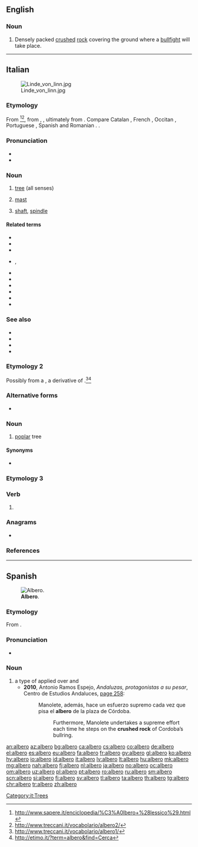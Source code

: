 {{also|alberò}}
==English==

===Noun===
{{en-noun|-}}

# Densely packed [[crushed]] [[rock]] covering the ground where a [[bullfight]] will take place.

----

==Italian==
{{wikipedia|lang=it}}
[[Image:Linde_von_linn.jpg|thumb|right]]

===Etymology===
From {{inh|it|la|arbor|arbor, arborem}}<ref>http://www.sapere.it/enciclopedia/%C3%A0lbero+%28lessico%29.html</ref><ref>http://www.treccani.it/vocabolario/albero2/</ref>, from {{inh|it|itc-ola|arbōs}}, {{m|la||arbōsis}}, ultimately from {{der|it|ine-pro|*h₂erHdʰ-||high, to grow}}. Compare Catalan {{m|ca|arbre}}, French {{m|fr|arbre}}, Occitan {{m|oc|arbre}}, Portuguese {{m|pt|árvore}}, Spanish {{m|es|árbol}} and Romanian {{m|ro|arbore}}. {{doublet|arbore|lang=it}}.

===Pronunciation===
* {{IPA|[ˈalbero]|lang=it}}
* {{audio|it-albero.ogg|Audio (IT)|lang=it}}

===Noun===
{{it-noun|m}}

# [[tree]] (all senses)
# {{lb|it|nautical}} [[mast]]
# [[shaft]], [[spindle]]

====Related terms====
* {{l|it|alberato}}
* {{l|it|alberatura}}
* {{l|it|alberello}}
* {{l|it|albereta}}, {{l|it|albereto}}
* {{l|it|alberetto}}
* {{l|it|alberino}}
* {{l|it|arboreo}}
* {{l|it|arboreto}}
* {{l|it|arboricoltura}}
* {{l|it|albero di Natale}}

===See also===
* {{l|it|corteccia}}
* {{l|it|fusto}}
* {{l|it|radice}}
* {{l|it|ramo}}

===Etymology 2===
Possibly from a {{inh|it|VL.|*albarus}}, a derivative of {{inh|it|la|albus||white}}.<ref>http://www.treccani.it/vocabolario/albero1/</ref><ref>http://etimo.it/?term=albero&find=Cerca</ref>

===Alternative forms===
* {{l|it|albaro}} {{qualifier|regional}}

===Noun===
{{it-noun|m}}

# [[poplar]] tree

====Synonyms====
* {{l|it|pioppo}}

===Etymology 3===

===Verb===
{{head|it|verb form}}

# {{inflection of|alberare||1|s|pres|indc|lang=it}}

===Anagrams===
* {{l|it|albore}}

===References===
<references/>

[[Category:it:Trees]]

----

==Spanish==
{{was fwotd|2013|November|2|lang=es}}
[[File:Alberoenelparque.JPG|thumb|'''Albero'''.]]

===Etymology===
From {{inh|es|la|albārius||pertaining to the whitening of walls}}.

===Pronunciation===
* {{IPA|/alˈbeɾo/|lang=es}}

===Noun===
{{es-noun|m}}

# a type of {{l|en|crush|crushed}} {{l|en|rock}} applied over {{l|en|garden|gardens}} and {{l|en|bullring}} {{l|en|arena|arenas}}
#* '''2010''', Antonio Ramos Espejo, ''Andaluzas, protagonistas a su pesar'', Centro de Estudios Andaluces, [http://books.google.com/books?id=qcAD-ME3SXYC&pg=PA258&dq=%22albero%22#v=onepage page 258]:
#*: Manolete, además, hace un esfuerzo supremo cada vez que pisa el '''albero''' de la plaza de Córdoba.
#*:: Furthermore, Manolete undertakes a supreme effort each time he steps on the '''crushed rock''' of Cordoba’s bullring.

[[an:albero]]
[[az:albero]]
[[bg:albero]]
[[ca:albero]]
[[cs:albero]]
[[co:albero]]
[[de:albero]]
[[el:albero]]
[[es:albero]]
[[eu:albero]]
[[fa:albero]]
[[fr:albero]]
[[gv:albero]]
[[gl:albero]]
[[ko:albero]]
[[hy:albero]]
[[io:albero]]
[[id:albero]]
[[it:albero]]
[[lv:albero]]
[[lt:albero]]
[[hu:albero]]
[[mk:albero]]
[[mg:albero]]
[[nah:albero]]
[[fj:albero]]
[[nl:albero]]
[[ja:albero]]
[[no:albero]]
[[oc:albero]]
[[om:albero]]
[[uz:albero]]
[[pl:albero]]
[[pt:albero]]
[[ro:albero]]
[[ru:albero]]
[[sm:albero]]
[[scn:albero]]
[[si:albero]]
[[fi:albero]]
[[sv:albero]]
[[tl:albero]]
[[ta:albero]]
[[th:albero]]
[[tg:albero]]
[[chr:albero]]
[[tr:albero]]
[[zh:albero]]